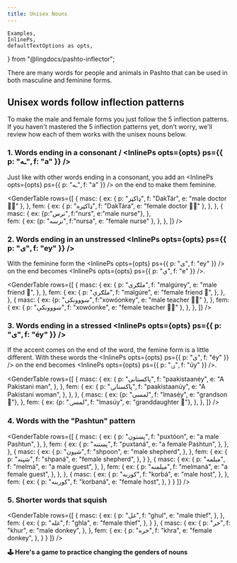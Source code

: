 ```yaml
---
title: Unisex Nouns
---
```


    Examples,
    InlinePs,
    defaultTextOptions as opts,
} from "@lingdocs/pashto-inflector";

There are many words for people and animals in Pashto that can be used in both masculine and feminine forms.

## Unisex words follow inflection patterns

To make the male and female forms you just follow the <Link to="/inflection/inflection-patterns">5 inflection patterns</Link>. If you haven't mastered the <Link to="/inflection/inflection-patterns">5 inflection patterns</Link> yet, don't worry, we'll review how each of them works with the unisex nouns below.

### 1. Words ending in a consonant / <InlinePs opts={opts} ps={{ p: "ـه", f: "a" }} />

Just like with other words ending in a consonant, you add an <InlinePs opts={opts} ps={{ p: "ـه", f: "a" }} /> on the end to make them feminine.

<GenderTable rows={[
    {
        masc: {
            ex: { p: "ډاکټر", f: "DakTár", e: "male doctor 👨‍⚕️" },
        },
        fem: {
            ex: { p: "ډاکټره", f: "DakTára", e: "female doctor 👩‍⚕️" },
        },
    },
    {
        masc: {
            ex: {p:"نرس", f:"nurs", e:"male nurse"},
        },  
        fem: {
            ex: {p: "نرسه", f:"nursa", e: "female nurse" },
        },
    },
]} />

### 2. Words ending in an unstressed <InlinePs opts={opts} ps={{ p: "ی", f: "ey" }} />

With the feminine form the <InlinePs opts={opts} ps={{ p: "ی", f: "ey" }} /> on the end becomes <InlinePs opts={opts} ps={{ p: "ې", f: "e" }} />.

<GenderTable rows={[
    {
        masc: {
            ex: {
                p: "ملګری",
                f: "malgúrey",
                e: "male friend 👦",
            },
        },
        fem: {
            ex: {
                p: "ملګرې",
                f: "malgúre",
                e: "female friend 👧",
            },
        },
    },
    {
        masc: {
            ex: {p: "ښووونکی", f:"xowóonkey", e: "male teacher 👨‍🏫" },
        },
        fem: {
            ex: { p: "ښووونکې", f: "xowóonke", e: "female teacher 👩‍🏫" },
        },
    },
]} />

### 3. Words ending in a stressed <InlinePs opts={opts} ps={{ p: "ی", f: "éy" }} />

If the accent comes on the end of the word, the femine form is a little different. With these words the <InlinePs opts={opts} ps={{ p: "ی", f: "éy" }} /> on the end becomes <InlinePs opts={opts} ps={{ p: "ۍ", f: "úy" }} />.

<GenderTable rows={[
    {
        masc: {
            ex: {
                p: "پاکستانی",
                f: "paakistaanéy",
                e: "A Pakistani man",
            },
        },
        fem: {
            ex: {
                p: "پاکستانۍ",
                f: "paakistaanúy",
                e: "A Pakistani woman",
            },
        },
    },
    {
        masc: {
            ex: {p: "لمسی", f: "lmaséy", e: "grandson 👦"},
        },
        fem: {
            ex: {p: "لمسۍ", f: "lmasúy", e: "granddaughter 👧"},
        },
    },
]} />

### 4. Words with the "Pashtun" pattern

<GenderTable rows={[
    {
        masc: {
            ex: {
                p: "پښتون",
                f: "puxtóon",
                e: "a male Pashtun",
            },
        },
        fem: {
            ex: {
                p: "پښتنه",
                f: "puxtaná",
                e: "a female Pashtun",
            },
        },
    },
    {
        masc: {
            ex: {
                p: "شپون",
                f: "shpoon",
                e: "male shepherd",
            },
        },
        fem: {
            ex: {
                p: "شپنه",
                f: "shpaná",
                e: "female shepherd",
            },
        }
    },
    {
        masc: {
            ex: {
                p: "مېلمه",
                f: "melmá",
                e: "a male guest",
            },
        },
        fem: {
            ex: {
                p: "مېلمنه",
                f: "melmaná",
                e: "a female guest",
            },
        },
    },
    {
        masc: {
            ex: {
                p: "کوربه",
                f: "korbá",
                e: "male host",
            },
        },
        fem: {
            ex: {
                p: "کوربنه",
                f: "korbaná",
                e: "female host",
            },
        }
    }
]} />

### 5. Shorter words that squish

<GenderTable rows={[
    {
        masc: {
            ex: {
                p: "غل",
                f: "ghul",
                e: "male thief",
            },
        },
        fem: {
            ex: {
                p: "غله",
                f: "ghla",
                e: "female thief",
            },
        }
    },
    {
        masc: {
            ex: {
                p: "خر",
                f: "khur",
                e: "male donkey",
            },
        },
        fem: {
            ex: {
                p: "خره",
                f: "khra",
                e: "female donkey",
            },
        }
    }
]} />

**🕹 Here's a game to practice changing the genders of nouns**

<UnisexNounGame />

<!--
    {
        masc: {
            ex: {p: "بوډا", f: "booDáa", e: "old man" },
        },
        fem: {
            ex: {p: "بوډۍ", f: "booDúy", e: "old woman" },
        },
    }
-->